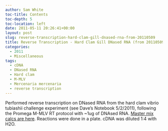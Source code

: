 ```yaml
---
author: Sam White
toc-title: Contents
toc-depth: 5
toc-location: left
date: 2011-05-11 20:26:41+00:00
layout: post
slug: reverse-transcription-hard-clam-gill-dnased-rna-from-20110509
title: Reverse Transcription - Hard Clam Gill DNased RNA (from 20110509)
categories:
  - 2011
  - Miscellaneous
tags:
  - cDNA
  - DNased RNA
  - Hard clam
  - M-MLV
  - Mercenaria mercenaria
  - reverse transcription
---
```


Performed reverse transcription on DNased RNA from the hard clam vibrio tubiashii challenge experiment (see Dave's Notebook 5/2/2011), following the Promega M-MLV RT protocol with ~1ug of DNAsed RNA. [Master mix calcs are here](https://eagle.fish.washington.edu/Arabidopsis/Notebook%20Workup%20Files/20110511-01.jpg). Reactions were done in a plate. cDNA was diluted 1:4 with H2O.

